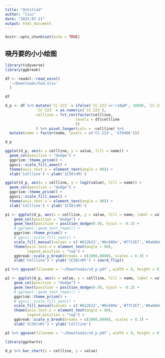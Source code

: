 ```yaml
---
title: "Untitled"
author: "liuc"
date: "2023-07-21"
output: html_document
---
```


```r
knitr::opts_chunk$set(echo = TRUE)
```




## 晓丹要的小小绘图

```r
library(tidyverse)
library(ggbreak)
```



```r
df <- readxl::read_excel(
  '~/Downloads/hxd.xlsx'
  )

df
```

```r
d_p <- df %>% mutate(`CC-223` = ifelse(`CC-223`=='>10μM', 10000, `CC-223`),
              `CC-223` = as.numeric(`CC-223`),
              cellline = fct_rev(factor(cellline, 
                                levels = df$cellline
                                ))
              ) %>% pivot_longer(cols = -cellline) %>% 
  mutate(name = factor(name, levels = c('CC-223', 'GT0486')))

d_p
```


```r
ggplot(d_p, aes(x = cellline, y = value, fill = name)) +
  geom_col(position = "dodge") +
  ggprism::theme_prism() +
  ggsci::scale_fill_aaas() +
  theme(axis.text.x = element_text(angle = 90)) +
  xlab('Cellline') + ylab('IC50(nM)')
```


```r
ggplot(d_p, aes(x = cellline, y = log2(value), fill = name)) +
  geom_col(position = "dodge") +
  ggprism::theme_prism() +
  ggsci::scale_fill_aaas() +
  theme(axis.text.x = element_text(angle = 90)) +
  xlab('Cellline') + ylab('IC50(nM)')
```



```r
p1 <- ggplot(d_p, aes(x = cellline, y = value, fill = name, label = value)) +
    geom_col(position = "dodge") +
    geom_text(position = position_dodge(0.9), hjust = -0.2) +
    # ggrepel::geom_text_repel() +
    ggprism::theme_prism() +
    # ggsci::scale_fill_aaas() +
    scale_fill_manual(values = c('#b12b23','#0c689e','#77C2E7','#6ab8e6','#3883A8','#8C8C8C')) +
    theme(axis.text.x = element_text(angle = 90),
          legend.position = "top") +
    ggbreak::scale_y_break(breaks = c(1000,8000), scales = 0.3) +
    xlab('Cellline') + ylab('IC50(nM)') + coord_flip()

p1 %>% ggsave(filename = '~/Downloads/xd_p.pdf', width = 8, height = 8)
```



```r
p2 <- ggplot(d_p, aes(x = value, y = cellline, fill = name, label = value)) +
    geom_col(position = "dodge") +
    geom_text(position = position_dodge(0.9), hjust = -0.2) +
    # ggrepel::geom_text_repel() +
    ggprism::theme_prism() +
    # ggsci::scale_fill_aaas() +
    scale_fill_manual(values = c('#b12b23','#0c689e','#77C2E7','#6ab8e6','#3883A8','#8C8C8C')) +
    theme(axis.text.x = element_text(angle = 90),
          legend.position = "top") +
    ggbreak::scale_x_break(breaks = c(1000,8000), scales = 0.3) +
    xlab('IC50(nM)') + ylab('Cellline')

p2 %>% ggsave(filename = '~/Downloads/xd_p.pdf', width = 8, height = 8)
```




```r
library(ggcharts)
```



```r
d_p %>% bar_chart(x = cellline, y = value)
```




